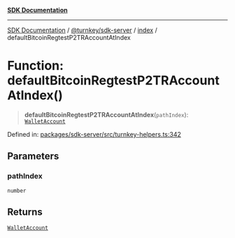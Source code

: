 [**SDK Documentation**](../../../../README.mdx)

***

[SDK Documentation](../../../../packages.mdx) / [@turnkey/sdk-server](../../README.mdx) / [index](../README.mdx) / defaultBitcoinRegtestP2TRAccountAtIndex

# Function: defaultBitcoinRegtestP2TRAccountAtIndex()

> **defaultBitcoinRegtestP2TRAccountAtIndex**(`pathIndex`): [`WalletAccount`](../interfaces/WalletAccount.mdx)

Defined in: [packages/sdk-server/src/turnkey-helpers.ts:342](https://github.com/tkhq/sdk/blob/fd49bfe86475c8603b3eb385aa101efa36fa32fc/packages/sdk-server/src/turnkey-helpers.ts#L342)

## Parameters

### pathIndex

`number`

## Returns

[`WalletAccount`](../interfaces/WalletAccount.mdx)
